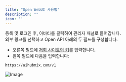 ```yaml
---
title: "Open WebUI 사용법"
description: ""
icon: ''
--- 
```


등록 및 로그인 후, 아바타를 클릭하여 관리자 패널로 들어갑니다.  
외부 링크를 선택하고 Open API 아래의 두 필드를 구성합니다.  
- 오른쪽 필드에 [저희 사이트의 키](https://aihubmix.com/token)를 입력합니다.  
- 왼쪽 필드에 다음을 입력합니다:
```
https://aihubmix.com/v1
```  
![Image](../../public/en/webui.png)